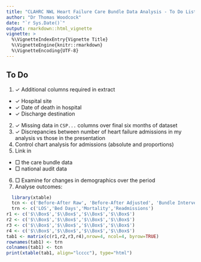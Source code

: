 ```yaml
---
title: "CLAHRC NWL Heart Failure Care Bundle Data Analysis - To Do List"
author: "Dr Thomas Woodcock"
date: "`r Sys.Date()`"
output: rmarkdown::html_vignette
vignette: >
  %\VignetteIndexEntry{Vignette Title}
  %\VignetteEngine{knitr::rmarkdown}
  %\VignetteEncoding{UTF-8}
---
```


## To Do
 
 1. $\checkmark$ Additional columns required in extract
  + $\checkmark$ Hospital site
  + $\checkmark$ Date of death in hospital
  + $\checkmark$ Discharge destination
 2. $\checkmark$ Missing data in `CSP...` columns over final six months of dataset
 3. $\checkmark$ Discrepancies between number of heart failure admissions in my analysis vs
 those in the presentation
 4. Control chart analysis for admissions (absolute and proportions)
 5. Link in
  + $\Box$ the care bundle data
  + $\Box$ national audit data
 6. $\Box$ Examine for changes in demographics over the period
 7. Analyse outcomes:
 
```r
  library(xtable)
  tcn <- c('Before-After Raw', 'Before-After Adjusted', 'Bundle Intervention Raw', 'Bundle Intervention Adjusted')
  trn <- c('LOS','Bed Days','Mortality','Readmissions')
r1 <- c('$\\Box$','$\\Box$','$\\Box$','$\\Box$')
r2 <- c('$\\Box$','$\\Box$','$\\Box$','$\\Box$')
r3 <- c('$\\Box$','$\\Box$','$\\Box$','$\\Box$')
r4 <- c('$\\Box$','$\\Box$','$\\Box$','$\\Box$')
tab1 <- matrix(c(r1,r2,r3,r4),nrow=4, ncol=4, byrow=TRUE)
rownames(tab1) <- trn
colnames(tab1) <- tcn
print(xtable(tab1, align="lcccc"), type="html")
```

